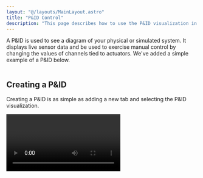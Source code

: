 ```yaml
---
layout: "@/layouts/MainLayout.astro"
title: "P&ID Control"
description: "This page describes how to use the P&ID visualization in the Synnax Console."
---
```


A P&ID is used to see a diagram of your physical or simulated system. It displays
live sensor data and be used to exercise manual control by changing the values of 
channels tied to actuators. We've added a simple example of a P&ID below.

<Image client:only="react" id="console/pid-intro"  />

## Creating a P&ID

Creating a P&ID is as simple as adding a new tab and selecting the P&ID visualization.


<Video client:only="react" id="console/pid-create-pid" />

## Modes

A P&ID has three modes: **view, edit, and control**. To change modes, use the controls
in the bottom left hand corner of the visualization.

In **edit mode**, symbols can be added, moved, and their properties can be edited.

In **view mode**, live data from the system is displayed on the P&ID. Symbols are not
editable and the user cannot affect the system state.

In **control mode**, the user can click on symbols such as valves and buttons to 
activate them.

## The Symbols Library

<Text.Text level="p"> A P&ID is assembled by dragging symbols out of the library and onto
the screen. These visual representation of sensors, actuators, and other components on
your hardware system. If the symbols are not appearing on the bottom of the screen, make 
sure to click the visualization <Icon.Visualize/> icon in the bottom right. </Text.Text>

Synnax has a collection of built-in symbols including valves, live sensor values, buttons,
and tanks.

## Changing Symbol Properties

When selected, a symbol's properties will appear in the bottom toolbar. There are several
tabs that can be used to fine tune the look and behavior of the symbol.

### The Style Tab

The style tab on allows users to edit the symbol's label, size, orientation, color, and 
other visual properties. 

### The Telemetry Tab

The telemetry tab is available on symbols that receive data. After selecting a channel
from the dropdown, the P&ID will fetch and display the live data from that channel.

<Video client:only="react" id="console/pid-configure-value" />

For the value symbol, the telemetry tab has the following properties:

- **Input Channel** determines which channel to stream data from.
- **Precision** sets the number of decimal places to display.
- **Averaging Window** can be used to display a rolling average of the last N samples.
  For example, a value of 2 will cause the screen to display the average of the last 2
  samples

### The Control Tab

The control tab is available on symbols that can be actuated. Controllable symbols
have two main properties:

- **Input Channel** represents the display state of the symbol. If the input channel
has a value of 1, the symbol will be display as solid (except for normally open pneumatic valves).
- **Output Channel** will be written to when you click on the symbol. If the symbol is
de-activated, clicking on it will write 1 to the output channel (an activation command).
If the symbol is activated, clicking on it will write 0 to the output channel (a deactivation
command).

## Connection Lines

Every symbol has locations to attach connection lines. When hovering over an
symbol, these attachement points appear. To draw a connection line, click on an attachement
point and drag the line to a different symbol.

<Video client:only="react" id="console/pid-draw-conn" />

## Aligning Elements

To align elements, create a selection box by clicking and dragging on the canvas. Then,
use the vertical or horizontal alignment buttons to align the selected elements.

<Video client:only="react" id="console/pid-align-items" />

## Changing Colors

You can also change the color of multiple symbols together in the same manner.

<Video client:only="react" id="console/pid-change-color" />

## Control mode

In control mode, elements on the PID are able to be activated for manual control
of the system. Clicking on an actionable element, such as a valve, switch, or
button, allows you to activate the output channel on that element. The circle on
the element shows what is in control. If the circle is blue, the current PID
view has control. If the circle is green, the current PID view has absolute
control. If the circle is red, the current PID view does not have control as the
element is part of an automated sequence or controlled by another PID view.

The color of the bar indicates what is controlling the elements on the PID.
There is a legend on the display indicating what controlling node is what color.

<Video client:only="react" id="console/pid-command-valve" />
